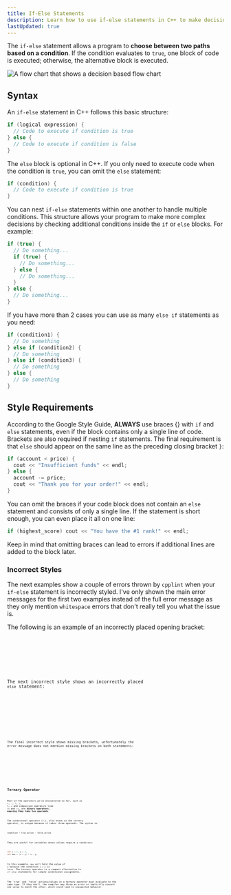 ```yaml
---
title: If-Else Statements
description: Learn how to use if-else statements in C++ to make decisions and execute different blocks of code based on conditional expressions.
lastUpdated: true
---
```


The `if-else` statement allows a program to **choose between 
two paths based on a condition**. If the condition evaluates 
to `true`, one block of code is executed; otherwise, the 
alternative block is executed.

![A flow chart that shows a decision based flow chart](@assets/control/decision.webp)

## Syntax

An `if-else` statement in C++ follows this basic structure:

```cpp
if (logical expression) {
  // Code to execute if condition is true
} else {
  // Code to execute if condition is false
}
```

The `else` block is optional in C++. If you only need to execute 
code when the condition is `true`, you can omit the `else` statement:

```cpp
if (condition) {
  // Code to execute if condition is true
}
```

You can nest `if-else` statements within one another to handle multiple 
conditions. This structure allows your program to make more complex 
decisions by checking additional conditions inside the `if` or `else` blocks. 
For example:

```cpp
if (true) {
  // Do something...
  if (true) {
    // Do something...
  } else {
    // Do something...
  }
} else {
  // Do something...
}
```

If you have more than 2 cases you can use as many `else if` statements as you need:

```cpp
if (condition1) {
  // Do something
} else if (condition2) {
  // Do something
} else if (condition3) {
  // Do something
} else {
  // Do something
}
```

## Style Requirements

According to the Google Style Guide, **ALWAYS** use braces {} with 
`if` and `else` statements, even if the block contains only a single 
line of code. Brackets are also required if nesting `if` statements. 
The final requirement is that `else` should appear on the same line 
as the preceding closing bracket `}`:

```cpp
if (account < price) {
  cout << "Insufficient funds" << endl;
} else {
  account -= price;
  cout << "Thank you for your order!" << endl;
}
```

You can omit the braces if your code block does not contain an `else` 
statement and consists of only a single line. If the statement is short 
enough, you can even place it all on one line:

```cpp
if (highest_score) cout << "You have the #1 rank!" << endl;
```


<Aside type="caution">
Keep in mind that omitting braces can lead to errors if additional lines are added to the block later.
</Aside>

### Incorrect Styles

The next examples show a couple of errors thrown by `cpplint` when your `if-else` statement is incorrectly styled. 
I've only shown the main error messages for the first two examples instead of the full error message as they only 
mention `whitespace` errors that don't really tell you what the issue is.


The following is an example of an incorrectly placed opening bracket:

<Tabs>
  <TabItem label="Incorrect Style" icon="close">
    <Code lang="cpp" code={ code.wrongStyle1 } del={[1, 2]} />
  </TabItem>
  <TabItem label="Error Msg" icon="laptop">
    <Code lang="shell" code={ code.error1 } />
  </TabItem>
</Tabs>

The next incorrect style shows an incorrectly placed `else` statement:

<Tabs>
  <TabItem label="Incorrect Style" icon="close">
    <Code lang="cpp" code={ code.wrongStyle2 } del={[3, 4]} />
  </TabItem>
  <TabItem label="Error Msg" icon="laptop">
    <Code lang="shell" code={ code.error2 } />
  </TabItem>
</Tabs>

The final incorrect style shows missing brackets, unfortunately the error message does not mention missing brackets on both statements:

<Tabs>
  <TabItem label="Incorrect Style" icon="close">
    <Code lang="cpp" code={ code.wrongStyle3 } del={[1, 2, 3, 4]} />
  </TabItem>
  <TabItem label="Error Msg" icon="laptop">
    <Code lang="shell" code={ code.error3 } />
  </TabItem>
</Tabs>

## Ternary Operator

Most of the operators we've encountered so far, such as `+`, `-`, `*`, `/`, `%`, `=` and 
comparison operators like `==` and `!=`, are **binary operators, meaning they take 
two operands**.

The conditional operator (`?:`), also known as the ternary operator, is unique 
because it takes three operands. The syntax is:

```cpp
condition ? true_action : false_action
```

They are useful for variables whose values require a condition:

```cpp
int x = 1, y = 5;
int max = (x > y) ? x : y;
```

In this example, `max` will hold the value of `y` because the condition 
`x > y` is `false`. The ternary operator is a compact alternative to `if-
else` statements for simple conditional assignments.

<Aside type="caution">
The `true` and `false` actions/values in a ternary operator must evaluate to the 
same type. If they don't, the compiler may throw an error or implicitly convert 
one value to match the other, which could lead to unexpected behavior.
</Aside>